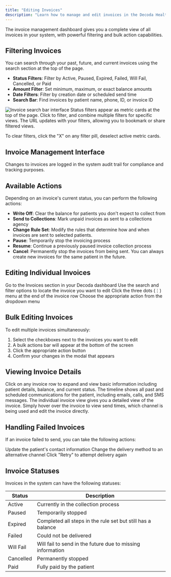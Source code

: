 ```yaml
---
title: "Editing Invoices"
description: "Learn how to manage and edit invoices in the Decoda Health platform"
---
```


The invoice management dashboard gives you a complete view of all invoices in your system, with powerful filtering and bulk action capabilities.

## Filtering Invoices

You can search through your past, future, and current invoices using the search section at the top of the page.

- **Status Filters**: Filter by Active, Paused, Expired, Failed, Will Fail, Cancelled, or Paid
- **Amount Filter**: Set minimum, maximum, or exact balance amounts
- **Date Filters**: Filter by creation date or scheduled send time
- **Search Bar**: Find invoices by patient name, phone, ID, or invoice ID

<Frame>
  <img
    src="/help/intelligent-invoicing/images/filter.png"
    alt="Invoice search bar interface"
  />
</Frame>

<Tip>
  Status filters appear as metric cards at the top of the page. Click to filter,
  and combine multiple filters for specific views. The URL updates with your
  filters, allowing you to bookmark or share filtered views.
</Tip>

To clear filters, click the "X" on any filter pill, deselect active metric cards.

## Invoice Management Interface

<Note>
  Changes to invoices are logged in the system audit trail for compliance and
  tracking purposes.
</Note>

## Available Actions

Depending on an invoice's current status, you can perform the following actions:

- **Write Off**: Clear the balance for patients you don't expect to collect from
- **Send to Collections**: Mark unpaid invoices as sent to a collections agency
- **Change Rule Set**: Modify the rules that determine how and when invoices are sent to selected patients.
- **Pause**: Temporarily stop the invoicing process
- **Resume**: Continue a previously paused invoice collection process
- **Cancel**: Permanently stop the invoices from being sent. You can always create new invoices for the same patient in the future.

## Editing Individual Invoices

<Steps>
  <Step title="Navigate to Invoices">
    Go to the Invoices section in your Decoda dashboard
  </Step>
  <Step title="Find the Invoice">
    Use the search and filter options to locate the invoice you want to edit
  </Step>
  <Step title="Access Actions Menu">
    Click the three dots (⋮) menu at the end of the invoice row
  </Step>
  <Step title="Select Action">
    Choose the appropriate action from the dropdown menu
  </Step>
</Steps>

## Bulk Editing Invoices

To edit multiple invoices simultaneously:

1. Select the checkboxes next to the invoices you want to edit
2. A bulk actions bar will appear at the bottom of the screen
3. Click the appropriate action button
4. Confirm your changes in the modal that appears

## Viewing Invoice Details

<AccordionGroup>
  <Accordion title="Basic Details">
    Click on any invoice row to expand and view basic information including
    patient details, balance, and current status.
  </Accordion>
  <Accordion title="Timeline View">
    The timeline shows all past and scheduled communications for the patient,
    including emails, calls, and SMS messages.
  </Accordion>
  <Accordion title="Individual Invoice View">
    The individual invoice view gives you a detailed view of the invoice. Simply
    hover over the invoice to view send times, which channel is being used and
    edit the invoice directly.
  </Accordion>
</AccordionGroup>

## Handling Failed Invoices

If an invoice failed to send, you can take the following actions:

<Check>Update the patient's contact information</Check>
<Check>Change the delivery method to an alternative channel</Check>
<Check>Click "Retry" to attempt delivery again</Check>

## Invoice Statuses

Invoices in the system can have the following statuses:

| Status    | Description                                                 |
| --------- | ----------------------------------------------------------- |
| Active    | Currently in the collection process                         |
| Paused    | Temporarily stopped                                         |
| Expired   | Completed all steps in the rule set but still has a balance |
| Failed    | Could not be delivered                                      |
| Will Fail | Will fail to send in the future due to missing information  |
| Cancelled | Permanently stopped                                         |
| Paid      | Fully paid by the patient                                   |
